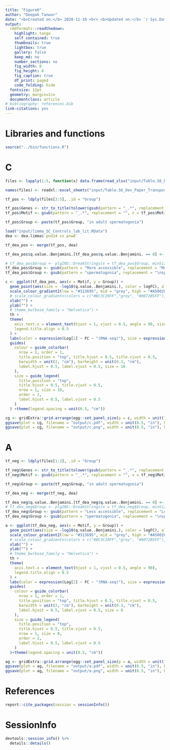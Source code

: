 ```yaml
---
title: "Figure6"
author: "Deepak Tanwar"
date: "<b>Created on:</b> 2020-11-10 <br> <b>Updated on:</b> `r Sys.Date()`"
output:
  rmdformats::readthedown:
    highlight: tango
    self_contained: true
    thumbnails: true
    lightbox: true
    gallery: false
    keep_md: no
    number_sections: no
    fig_width: 8
    fig_height: 8
    fig_caption: true
    df_print: paged
    code_folding: hide
  fontsize: 12pt
  geometry: margin=1in
  documentclass: article
# bibliography: references.bib
link-citations: yes
---
```



# Libraries and functions
```r
source("../bin/functions.R")
```


# C
```r
files <- lapply(1:5, function(x) data.frame(read_xlsx("input/Table.S6_Dev_Paper_Transposable.elements_HOMER.xlsx", sheet = x)[,1:5]))

names(files) <- readxl::excel_sheets("input/Table.S6_Dev_Paper_Transposable.elements_HOMER.xlsx")

tf_pos <- ldply(files[3:5], .id = "Group")

tf_pos$Genes <- str_to_title(tolower(gsub(pattern = "_.*", replacement = "", x = tf_pos$Motif.Name)))
tf_pos$Motif <- gsub(pattern = "_.*", replacement = "", x = tf_pos$Motif.Name)

tf_pos$Group <- paste(tf_pos$Group, "in adult spermatogonia")

load("input/limma_SC_Controls_lab_lit.RData")
dea <- dea.limma$`pnd14 vs pnw8`

tf_dea_pos <- merge(tf_pos, dea)

tf_dea_pos$q.value..Benjamini.[tf_dea_pos$q.value..Benjamini. == 0] <- 0.00001

# tf_dea_pos$Group <- plgINS::breakStrings(x = tf_dea_pos$Group, minSizeForBreak = 10)
tf_dea_pos$Group <- gsub(pattern = "More accessible", replacement = "More accessible\n", x = tf_dea_pos$Group)
tf_dea_pos$Group <- gsub(pattern = "spermatogonia", replacement = "\nspermatogonia", x = tf_dea_pos$Group)

c <- ggplot(tf_dea_pos, aes(x = Motif, y = Group)) +
  geom_point(aes(size = -log10(q.value..Benjamini.), color = logFC), alpha = 0.7, stroke = 1.5) +
  scale_colour_gradient2(low = "#313695", mid = "grey", high = "#A50026", limits = c(floor(min(tf_dea_pos$logFC)), ceiling(max(tf_dea_pos$logFC))), breaks = c(-5, 0, 5)) +
  # scale_colour_gradientn(colors = c("#BC3C29FF","grey", "#0072B5FF"), guide=guide_colorbar(reverse=FALSE))+
  xlab("") +
  ylab("") +
  # theme_bw(base_family = "Helvetica") +
  th +
  theme(
    axis.text.x = element_text(hjust = 1, vjust = 0.5, angle = 90, size = 7),
    legend.title.align = 0.5
  ) +
  labs(color = expression(Log[2] ~ FC ~ "(RNA-seq)"), size = expression(-Log[10] ~ adjusted ~ italic(P) ~ "(Motif enrichment)")) +
  guides(
    colour = guide_colorbar(
      nrow = 1, order = 1,
      title.position = "top", title.hjust = 0.5, title.vjust = 0.5,
      barwidth = unit(2, "cm"), barheight = unit(0.3, "cm"),
      label.hjust = 0.5, label.vjust = 0.5, size = 10
    ),
    size = guide_legend(
      title.position = "top",
      title.hjust = 0.5, title.vjust = 0.5,
      nrow = 1, size = 10,
      order = 2,
      label.hjust = 0.5, label.vjust = 0.5
    )
  ) +theme(legend.spacing = unit(0.5, "cm"))

cg <- gridExtra::grid.arrange(egg::set_panel_size(p = c, width = unit(18.5, "cm"), height = unit(2.5, "cm")))
ggsave(plot = cg, filename = "output/c.pdf", width = unit(8.5, "in"), height = unit(11, "in"), dpi = 320)
ggsave(plot = cg, filename = "output/c.png", width = unit(8.5, "in"), height = unit(11, "in"), dpi = 320)
```


# A
```r
tf_neg <- ldply(files[1:2], .id = "Group")

tf_neg$Genes <- str_to_title(tolower(gsub(pattern = "_.*", replacement = "", x = tf_neg$Motif.Name)))
tf_neg$Motif <- gsub(pattern = "_.*", replacement = "", x = tf_neg$Motif.Name)

tf_neg$Group <- paste(tf_neg$Group, "in adult spermatogonia")

tf_dea_neg <- merge(tf_neg, dea)

tf_dea_neg$q.value..Benjamini.[tf_dea_neg$q.value..Benjamini. == 0] <- 0.00001
# tf_dea_neg$Group <- plgINS::breakStrings(x = tf_dea_neg$Group, minSizeForBreak = 25)
tf_dea_neg$Group <- gsub(pattern = "Less accessible", replacement = "Less accessible\n", x = tf_dea_neg$Group)
tf_dea_neg$Group <- gsub(pattern = "spermatogonia", replacement = "\nspermatogonia", x = tf_dea_neg$Group)

a <- ggplot(tf_dea_neg, aes(x = Motif, y = Group)) +
  geom_point(aes(size = -log10(q.value..Benjamini.), color = logFC), alpha = 0.7, stroke = 1.5) +
  scale_colour_gradient2(low = "#313695", mid = "grey", high = "#A50026", limits = c(floor(min(tf_dea_neg$logFC)), ceiling(max(tf_dea_neg$logFC))), breaks = c(-5, 0, 5)) +
  # scale_colour_gradientn(colors = c("#BC3C29FF","grey", "#0072B5FF"), guide=guide_colorbar(reverse=FALSE))+
  xlab("") +
  ylab("") +
  # theme_bw(base_family = "Helvetica") +
  th +
  theme(
    axis.text.x = element_text(hjust = 1, vjust = 0.5, angle = 90),
    legend.title.align = 0.5
  ) +
  labs(color = expression(Log[2] ~ FC ~ "(RNA-seq)"), size = expression(-Log[10] ~ adjusted ~ italic(P) ~ "(Motif enrichment)")) +
  guides(
    colour = guide_colorbar(
      nrow = 1, order = 1,
      title.position = "top", title.hjust = 0.5, title.vjust = 0.5,
      barwidth = unit(2, "cm"), barheight = unit(0.3, "cm"),
      label.hjust = 0.5, label.vjust = 0.5, size = 8
    ),
    size = guide_legend(
      title.position = "top",
      title.hjust = 0.5, title.vjust = 0.5,
      nrow = 1, size = 8,
      order = 2,
      label.hjust = 0.5, label.vjust = 0.5
    )
  )+theme(legend.spacing = unit(0.5, "cm"))

ag <- gridExtra::grid.arrange(egg::set_panel_size(p = a, width = unit(10, "cm"), height = unit(2.5, "cm")))
ggsave(plot = ag, filename = "output/a.pdf", width = unit(8.5, "in"), height = unit(11, "in"), dpi = 320)
ggsave(plot = ag, filename = "output/a.png", width = unit(8.5, "in"), height = unit(11, "in"), dpi = 320)
```




# References
```r
report::cite_packages(session = sessionInfo())
```

# SessionInfo
```r
devtools::session_info() %>%
  details::details()
```
